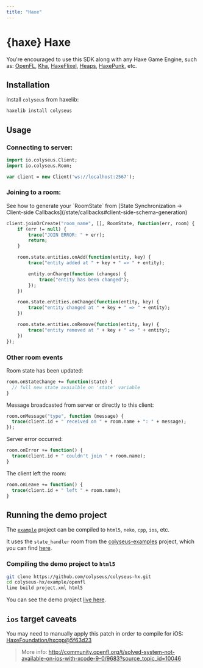 ```yaml
---
title: "Haxe"
---
```


# {haxe} Haxe

You're encouraged to use this SDK along with any Haxe Game Engine, such as: [OpenFL](https://www.openfl.org/), [Kha](http://kha.tech/), [HaxeFlixel](http://haxeflixel.com/), [Heaps](https://heaps.io/), [HaxePunk](http://haxepunk.com/), etc.

## Installation

Install `colyseus` from haxelib:

```sh filename="Terminal"
haxelib install colyseus
```

## Usage

### Connecting to server:

```haxe filename="main.hx"
import io.colyseus.Client;
import io.colyseus.Room;

var client = new Client('ws://localhost:2567');
```

### Joining to a room:

<Callout type="info">
    See how to generate your `RoomState` from [State Synchronization → Client-side Callbacks](/state/callbacks#client-side-schema-generation)
</Callout>

```haxe filename="main.hx"
client.joinOrCreate("room_name", [], RoomState, function(err, room) {
    if (err != null) {
        trace("JOIN ERROR: " + err);
        return;
    }

    room.state.entities.onAdd(function(entity, key) {
        trace("entity added at " + key + " => " + entity);

        entity.onChange(function (changes) {
            trace("entity has been changed");
        });
    })

    room.state.entities.onChange(function(entity, key) {
        trace("entity changed at " + key + " => " + entity);
    })

    room.state.entities.onRemove(function(entity, key) {
        trace("entity removed at " + key + " => " + entity);
    })
});
```

### Other room events

Room state has been updated:

```haxe filename="main.hx"
room.onStateChange += function(state) {
  // full new state avaialble on 'state' variable
}
```

Message broadcasted from server or directly to this client:

```haxe filename="main.hx"
room.onMessage("type", function (message) {
  trace(client.id + " received on " + room.name + ": " + message);
});
```

Server error occurred:

```haxe filename="main.hx"
room.onError += function() {
  trace(client.id + " couldn't join " + room.name);
}
```

The client left the room:

```haxe filename="main.hx"
room.onLeave += function() {
  trace(client.id + " left " + room.name);
}
```

## Running the demo project

The [`example`](https://github.com/colyseus/colyseus-hx/blob/master/example/openfl) project can be compiled to `html5`, `neko`, `cpp`, `ios`, etc.

It uses the `state_handler` room from the [colyseus-examples](https://github.com/colyseus/colyseus-examples) project, which you can find [here](https://github.com/colyseus/colyseus-examples/blob/master/rooms/02-state-handler.ts).

### Compiling the demo project to `html5`

```sh filename="Terminal"
git clone https://github.com/colyseus/colyseus-hx.git
cd colyseus-hx/example/openfl
lime build project.xml html5
```

You can see the demo project [live here](http://colyseus.io/colyseus-hx/).


## `ios` target caveats

You may need to manually apply this patch in order to compile for iOS: [HaxeFoundation/hxcpp@5f63d23](https://github.com/HaxeFoundation/hxcpp/commit/5f63d23768988ba2a4d4488843afab70d279a593)

> More info:
> http://community.openfl.org/t/solved-system-not-available-on-ios-with-xcode-9-0/9683?source_topic_id=10046
